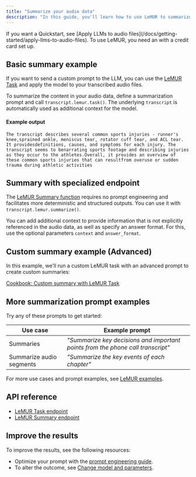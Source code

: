 ```yaml
---
title: "Summarize your audio data"
description: "In this guide, you'll learn how to use LeMUR to summarize your audio data with key takeaways."
---
```


<Check>
  If you want a Quickstart, see [Apply LLMs to audio files](/docs/getting-started/apply-llms-to-audio-files).
</Check>

<Note>
  To use LeMUR, you need an with a credit card set up.
</Note>

## Basic summary example[​](#basic-summary-example "Direct link to Basic summary example")

If you want to send a custom prompt to the LLM, you can use the [LeMUR Task](https://assemblyai.com/docs/api-reference/lemur/task) and apply the model to your transcribed audio files.

To summarize the content in your audio data, define a summarization prompt and call `transcript.lemur.task()`. The underlying `transcript` is automatically used as additional context for the model.

#### Example output[​](#example-output "Direct link to Example output")

```
The transcript describes several common sports injuries - runner's knee,sprained ankle, meniscus tear, rotator cuff tear, and ACL tear. It providesdefinitions, causes, and symptoms for each injury. The transcript seems to benarrating sports footage and describing injuries as they occur to the athletes.Overall, it provides an overview of these common sports injuries that can resultfrom overuse or sudden trauma during athletic activities
```

## Summary with specialized endpoint[​](#summary-with-specialized-endpoint "Direct link to Summary with specialized endpoint")

The [LeMUR Summary function](https://www.assemblyai.com/docs/api-reference/lemur/summary) requires no prompt engineering and facilitates more deterministic and structured outputs. You can use it with `transcript.lemur.summarize()`.

You can add additional context to provide information that is not explicitly referenced in the audio data, as well as specify an answer format. For this, use the optional parameters `context` and `answer_format`.

## Custom summary example (Advanced)[​](#custom-summary-example-advanced "Direct link to Custom summary example (Advanced)")

In this example, we'll run a custom LeMUR task with an advanced prompt to create custom summaries:

[Cookbook: Custom summary with LeMUR Task](https://github.com/AssemblyAI/cookbook/blob/master/lemur/task-endpoint-custom-summary.ipynb)

## More summarization prompt examples[​](#more-summarization-prompt-examples "Direct link to More summarization prompt examples")

Try any of these prompts to get started:

| Use case                 | Example prompt                                                                  |
| ------------------------ | ------------------------------------------------------------------------------- |
| Summaries                | *"Summarize key decisions and important points from the phone call transcript"* |
| Summarize audio segments | *"Summarize the key events of each chapter"*                                    |

For more use cases and prompt examples, see [LeMUR examples](/docs/lemur/examples).

## API reference[​](#api-reference "Direct link to API reference")

* [LeMUR Task endpoint](https://assemblyai.com/docs/api-reference/lemur/task)
* [LeMUR Summary endpoint](https://www.assemblyai.com/docs/api-reference/lemur/summary)

## Improve the results[​](#improve-the-results "Direct link to Improve the results")

To improve the results, see the following resources:

* Optimize your prompt with the [prompt engineering guide](/docs/lemur/improving-your-prompt).
* To alter the outcome, see [Change model and parameters](/docs/lemur/customize-parameters).
